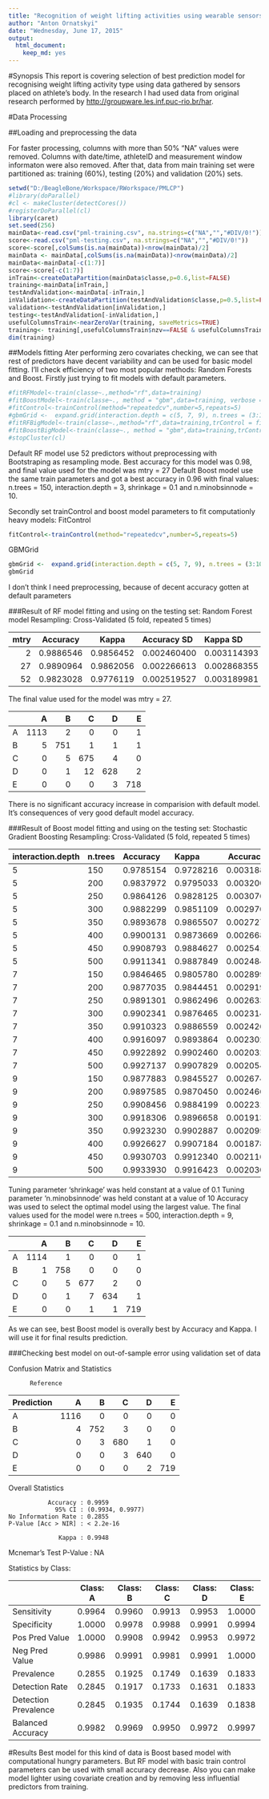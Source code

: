 ```yaml
---
title: "Recognition of weight lifting activities using wearable sensors"
author: "Anton Ornatskyi"
date: "Wednesday, June 17, 2015"
output:
  html_document:
    keep_md: yes
---
```


#Synopsis
This report is covering selection of best prediction model for recognising weight lifting activity type using data gathered by sensors placed on athlete's body. In the research I had used data from original research performed by <http://groupware.les.inf.puc-rio.br/har>.

#Data Processing

##Loading and preprocessing the data

For faster processing, columns with more than 50% "NA" values were removed. Columns with date/time, athleteID and measurement window informaton were also removed. After that, data from main training set were partitioned as: training (60%), testing (20%) and validation (20%) sets.

```r
setwd("D:/BeagleBone/Workspace/RWorkspace/PMLCP")
#library(doParallel)
#cl <- makeCluster(detectCores())
#registerDoParallel(cl)
library(caret)
set.seed(256)
mainData<-read.csv("pml-training.csv", na.strings=c("NA","","#DIV/0!"))
score<-read.csv("pml-testing.csv", na.strings=c("NA","","#DIV/0!"))
score<-score[,colSums(is.na(mainData))<nrow(mainData)/2]
mainData <- mainData[,colSums(is.na(mainData))<nrow(mainData)/2]
mainData<-mainData[-c(1:7)]
score<-score[-c(1:7)]
inTrain<-createDataPartition(mainData$classe,p=0.6,list=FALSE)
training<-mainData[inTrain,]
testAndValidation<-mainData[-inTrain,]
inValidation<-createDataPartition(testAndValidation$classe,p=0.5,list=FALSE)
validation<-testAndValidation[inValidation,]
testing<-testAndValidation[-inValidation,]
usefulColumnsTrain<-nearZeroVar(training, saveMetrics=TRUE)
training<- training[,usefulColumnsTrain$nzv==FALSE & usefulColumnsTrain$zeroVar==FALSE]
dim(training)
```

##Models fitting
Ater performing zero covariates checking, we can see that rest of predictors have decent variability and can be used for basic model fitting. I'll check efficiency of two most popular methods: Random Forests and Boost. Firstly just trying to fit models with default parameters.

```r
#fitRFModel<-train(classe~.,method="rf",data=training)
#fitBoostModel<-train(classe~., method = "gbm",data=training, verbose = FALSE)
#fitControl<-trainControl(method="repeatedcv",number=5,repeats=5)
#gbmGrid <-  expand.grid(interaction.depth = c(5, 7, 9), n.trees = (3:10)*50, shrinkage = 0.1,n.minobsinnode = 10)
#fitRFBigModel<-train(classe~.,method="rf",data=training,trControl = fitControl)
#fitBoostBigModel<-train(classe~., method = "gbm",data=training,trControl = fitControl,tuneGrid = gbmGrid, verbose = FALSE)
#stopCluster(cl)
```

Default RF model use 52 predictors without preprocessing with Bootstraping as resampling mode. Best accuracy for this model was 0.98, and final value used for the model was mtry = 27
Default Boost model use the same train parameters and got a best accuracy in 0.96 with final values: n.trees = 150, interaction.depth = 3, shrinkage = 0.1 and n.minobsinnode = 10.

Secondly set trainControl and boost model parameters to fit computationly heavy models:
FitControl
```r
fitControl<-trainControl(method="repeatedcv",number=5,repeats=5)
```
GBMGrid
```r
gbmGrid <-  expand.grid(interaction.depth = c(5, 7, 9), n.trees = (3:10)*50, shrinkage = 0.1,n.minobsinnode = 10)
gbmGrid
```
I don't think I need preprocessing, because of decent accuracy gotten at default parameters

###Result of RF model fitting and using on the testing set:
Random Forest model
Resampling: Cross-Validated (5 fold, repeated 5 times) 

  mtry  Accuracy   Kappa      Accuracy SD  Kappa SD   
------ ---------- ----------- ------------ -----------  
   2    0.9886546  0.9856452  0.002460400  0.003114393
  27    0.9890964  0.9862056  0.002266613  0.002868355
  52    0.9823028  0.9776119  0.002519527  0.003189981

The final value used for the model was mtry = 27.

       A    B    C    D    E
  - ----  ---  ---  ---  ---
  A 1113    2    0    0    1
  B    5  751    1    1    1
  C    0    5  675    4    0
  D    0    1   12  628    2
  E    0    0    0    3  718

There is no significant accuracy increase in comparision with default model. It's consequences of very good default model accuracy.

###Result of Boost model fitting and using on the testing set:
Stochastic Gradient Boosting 
Resampling: Cross-Validated (5 fold, repeated 5 times) 

  interaction.depth  n.trees  Accuracy   Kappa      Accuracy SD  Kappa SD   
  -----------------  -------  ---------  ---------  -----------  -----------
  5                  150      0.9785154  0.9728216  0.003188722  0.004034524
  5                  200      0.9837972  0.9795033  0.003200228  0.004049257
  5                  250      0.9864126  0.9828125  0.003076150  0.003891164
  5                  300      0.9882299  0.9851109  0.002970559  0.003758044
  5                  350      0.9893678  0.9865507  0.002727805  0.003451195
  5                  400      0.9900131  0.9873669  0.002668693  0.003376242
  5                  450      0.9908793  0.9884627  0.002541377  0.003215154
  5                  500      0.9911341  0.9887849  0.002484977  0.003143768
  7                  150      0.9846465  0.9805780  0.002899403  0.003668921
  7                  200      0.9877035  0.9844451  0.002919517  0.003694462
  7                  250      0.9891301  0.9862496  0.002633961  0.003332874
  7                  300      0.9902341  0.9876465  0.002314127  0.002927835
  7                  350      0.9910323  0.9886559  0.002426512  0.003070388
  7                  400      0.9916097  0.9893864  0.002302559  0.002913703
  7                  450      0.9922892  0.9902460  0.002032638  0.002571989
  7                  500      0.9927137  0.9907829  0.002054950  0.002600293
  9                  150      0.9877883  0.9845527  0.002674406  0.003383491
  9                  200      0.9897585  0.9870450  0.002466707  0.003120630
  9                  250      0.9908456  0.9884199  0.002231482  0.002823185
  9                  300      0.9918306  0.9896658  0.001913167  0.002420812
  9                  350      0.9923230  0.9902887  0.002095973  0.002652018
  9                  400      0.9926627  0.9907184  0.001878771  0.002377359
  9                  450      0.9930703  0.9912340  0.002116573  0.002678130
  9                  500      0.9933930  0.9916423  0.002030751  0.002569448

Tuning parameter 'shrinkage' was held constant at a value of 0.1
Tuning parameter 'n.minobsinnode' was held constant at a value of 10
Accuracy was used to select the optimal model using  the largest value.
The final values used for the model were n.trees = 500, interaction.depth = 9, shrinkage = 0.1 and n.minobsinnode = 10.
   
       A    B    C    D    E
  - ----  ---  ---  ---  ---    
  A 1114    1    0    0    1
  B    1  758    0    0    0
  C    0    5  677    2    0
  D    0    1    7  634    1
  E    0    0    1    1  719
  
As we can see, best Boost model is overally best by Accuracy and Kappa. I will use it for final results prediction.

###Checking best model on out-of-sample error using validation set of data

Confusion Matrix and Statistics

          Reference
Prediction    A    B    C    D    E
---------- ----  ---  ---  ---  ---
         A 1116    0    0    0    0
         B    4  752    3    0    0
         C    0    3  680    1    0
         D    0    0    3  640    0
         E    0    0    0    2  719

Overall Statistics
                                          
               Accuracy : 0.9959          
                 95% CI : (0.9934, 0.9977)
    No Information Rate : 0.2855          
    P-Value [Acc > NIR] : < 2.2e-16       
                                          
                  Kappa : 0.9948          
 Mcnemar's Test P-Value : NA              

Statistics by Class:

                     Class: A Class: B Class: C Class: D Class: E
-------------------  -------- -------- -------- -------- --------                     
Sensitivity            0.9964   0.9960   0.9913   0.9953   1.0000
Specificity            1.0000   0.9978   0.9988   0.9991   0.9994
Pos Pred Value         1.0000   0.9908   0.9942   0.9953   0.9972
Neg Pred Value         0.9986   0.9991   0.9981   0.9991   1.0000
Prevalence             0.2855   0.1925   0.1749   0.1639   0.1833
Detection Rate         0.2845   0.1917   0.1733   0.1631   0.1833
Detection Prevalence   0.2845   0.1935   0.1744   0.1639   0.1838
Balanced Accuracy      0.9982   0.9969   0.9950   0.9972   0.9997

#Results
Best model for this kind of data is Boost based model with computational hungry parameters. But RF model with basic train control parameters can be used with small accuracy decrease. Also you can make model lighter using covariate creation and by removing less influential predictors from training.

